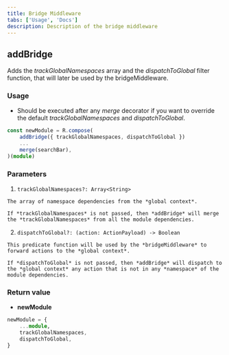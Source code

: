 ```yaml
---
title: Bridge Middleware
tabs: ['Usage', 'Docs']
description: Description of the bridge middleware
---
```


## addBridge

Adds the *trackGlobalNamespaces* array and the *dispatchToGlobal* filter function, that will later be used by the bridgeMiddleware.

### Usage

  - Should be executed after any *merge* decorator if you want to override the default *trackGlobalNamespaces* and *dispatchToGlobal*.

  ```ts
  const newModule = R.compose(
      addBridge({ trackGlobalNamespaces, dispatchToGlobal })
      ...
      merge(searchBar),
  )(module)

  ```

### Parameters

  1. `trackGlobalNamespaces?: Array<String>`

    The array of namespace dependencies from the *global context*.

    If *trackGlobalNamespaces* is not passed, then *addBridge* will merge the *trackGlobalNamespaces* from all the module dependencies.

  2. `dispatchToGlobal?: (action: ActionPayload) -> Boolean`

    This predicate function will be used by the *bridgeMiddleware* to forward actions to the *global context*.

    If *dispatchToGlobal* is not passed, then *addBridge* will dispatch to the *global context* any action that is not in any *namespace* of the module dependencies.

### Return value

  - **newModule**

  ```ts
  newModule = {
      ...module,
      trackGlobalNamespaces,
      dispatchToGlobal,
  }

  ```
